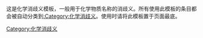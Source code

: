 {{dmbox
| type  = disambig
| image = [[File:Disambig gray.svg|left|middle|40px]]
| imageright = [[File:Nuvola apps edu science.svg|40px]]
| text  =这个'''[[Wikipedia:消歧义|消歧义页]]'''列出了具有相同或相似标题的化学条目。<br />如果您是通过某条目的[[Special:Whatlinkshere/{{NAMESPACE}}:{{PAGENAME}}|内部链接]]转到本页，希望您能协助更正该处的内部链接，将它直接指向正确的条目。
}}
<includeonly>[[Category:化学消歧义]]</includeonly><noinclude>这是化学消歧义模板，一般用于化学物质名称的消歧义。所有使用此模板的条目都会被自动分类到[[:Category:化学消歧义]]。使用时请将此模板置于页面最底。

[[Category:消歧義模板|{{PAGENAME}}]]
[[Category:化学模板|{{PAGENAME}}]]
</noinclude>